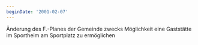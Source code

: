 ```yaml
---
beginDate: '2001-02-07'
---
```


Änderung des F.-Planes der Gemeinde zwecks Möglichkeit eine Gaststätte im
Sportheim am Sportplatz zu ermöglichen

